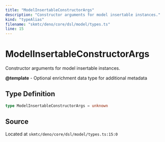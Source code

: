 ```yaml
---
title: "ModelInsertableConstructorArgs"
description: "Constructor arguments for model insertable instances."
kind: "typeAlias"
filename: "skmtc/deno/core/dsl/model/types.ts"
line: 15
---
```


# ModelInsertableConstructorArgs

Constructor arguments for model insertable instances.


**@template** - Optional enrichment data type for additional metadata

## Type Definition

```typescript
type ModelInsertableConstructorArgs = unknown
```

## Source

Located at `skmtc/deno/core/dsl/model/types.ts:15:0`
